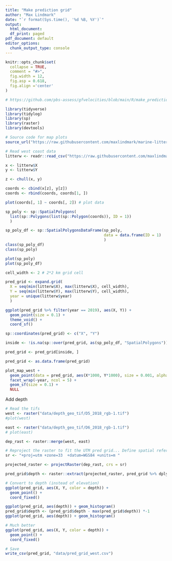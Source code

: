 ```yaml
---
title: "Make prediction grid"
author: "Max Lindmark"
date: "`r format(Sys.time(), '%d %B, %Y')`"
output:
  html_document:
  df_print: paged
pdf_document: default
editor_options: 
  chunk_output_type: console
---
```


```r
knitr::opts_chunk$set(
  collapse = TRUE,
  comment = "#>",
  fig.width = 12,
  fig.asp = 0.618,
  fig.align ='center'
)
```

```r
# https://github.com/pbs-assess/gfvelocities/blob/main/R/make_prediction_grid.R

library(tidyverse)
library(tidylog)
library(sp)
library(raster)
library(devtools)

# Source code for map plots
source_url("https://raw.githubusercontent.com/maxlindmark/marine-litter/main/R/functions/map-plot.R")

# Read west coast data
litterw <- readr::read_csv("https://raw.githubusercontent.com/maxlindmark/marine-litter/main/data/west_coast_litter_biomass.csv")

x <- litterw$X
y <- litterw$Y

z <- chull(x, y)

coords <- cbind(x[z], y[z])
coords <- rbind(coords, coords[1, ])

plot(coords[, 1] ~ coords[, 2]) # plot data

sp_poly <- sp::SpatialPolygons(
  list(sp::Polygons(list(sp::Polygon(coords)), ID = 1))
  )

sp_poly_df <- sp::SpatialPolygonsDataFrame(sp_poly,
                                           data = data.frame(ID = 1)
                                           )
class(sp_poly_df)
class(sp_poly)

plot(sp_poly)
plot(sp_poly_df)

cell_width <- 2 # 2*2 km grid cell

pred_grid <- expand.grid(
  X = seq(min(litterw$X), max(litterw$X), cell_width),
  Y = seq(min(litterw$Y), max(litterw$Y), cell_width),
  year = unique(litterw$year)
  )

ggplot(pred_grid %>% filter(year == 2019), aes(X, Y)) +
  geom_point(size = 0.1) +
  theme_void() +
  coord_sf()

sp::coordinates(pred_grid) <- c("X", "Y")

inside <- !is.na(sp::over(pred_grid, as(sp_poly_df, "SpatialPolygons")))

pred_grid <- pred_grid[inside, ]

pred_grid <- as.data.frame(pred_grid)

plot_map_west +
  geom_point(data = pred_grid, aes(X*1000, Y*1000), size = 0.001, alpha = 0.5) +
  facet_wrap(~year, ncol = 5) +
  geom_sf(size = 0.1) +
  NULL
```

Add depth

```r
# Read the tifs
west <- raster("data/depth_geo_tif/D5_2018_rgb-1.tif")
#plot(west)

east <- raster("data/depth_geo_tif/D6_2018_rgb-1.tif")
# plot(east)

dep_rast <- raster::merge(west, east)

# Reproject the raster to fit the UTM pred grid... Define spatial reference 
sr <- "+proj=utm +zone=33  +datum=WGS84 +units=m " 

projected_raster <- projectRaster(dep_rast, crs = sr)

pred_grid$depth <- raster::extract(projected_raster, pred_grid %>% dplyr::select(X, Y) %>% mutate(X = X*1000, Y = Y*1000))

# Convert to depth (instead of elevation)
ggplot(pred_grid, aes(X, Y, color = depth)) +
  geom_point() +
  coord_fixed()

ggplot(pred_grid, aes(depth)) + geom_histogram()
pred_grid$depth <- (pred_grid$depth - max(pred_grid$depth)) *-1
ggplot(pred_grid, aes(depth)) + geom_histogram()

# Much better
ggplot(pred_grid, aes(X, Y, color = depth)) +
  geom_point() +
  coord_fixed()
```

```r
# Save
write_csv(pred_grid, "data/pred_grid_west.csv")
```
